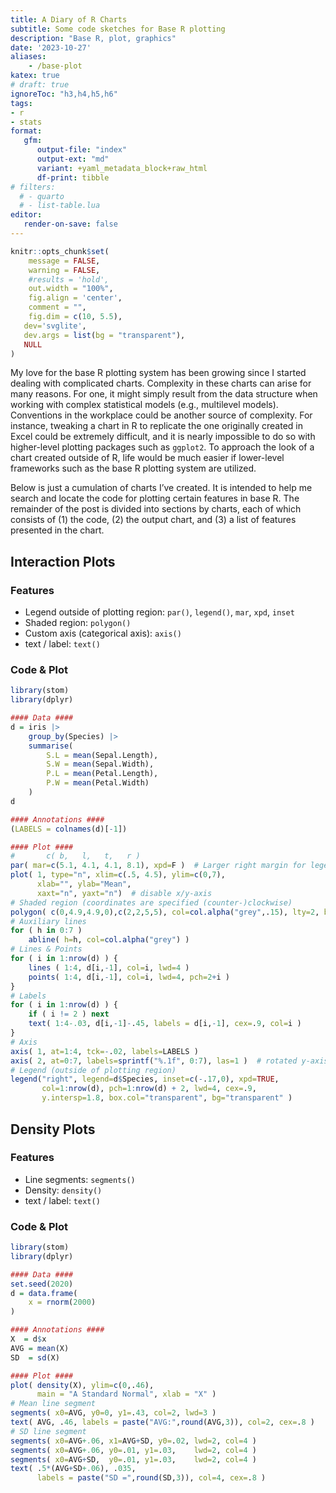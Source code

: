 ```yaml
---
title: A Diary of R Charts
subtitle: Some code sketches for Base R plotting
description: "Base R, plot, graphics"
date: '2023-10-27'
aliases:
    - /base-plot
katex: true
# draft: true
ignoreToc: "h3,h4,h5,h6"
tags:
- r
- stats
format: 
   gfm:
      output-file: "index"
      output-ext: "md"
      variant: +yaml_metadata_block+raw_html
      df-print: tibble
# filters:
  # - quarto
  # - list-table.lua
editor:
   render-on-save: false
---
```


```r
knitr::opts_chunk$set(
	message = FALSE,
	warning = FALSE,
	#results = 'hold',
	out.width = "100%",
	fig.align = 'center',
	comment = "",
	fig.dim = c(10, 5.5),
   dev='svglite',
   dev.args = list(bg = "transparent"),
   NULL
)
```

My love for the base R plotting system has been growing since I started dealing with complicated charts. Complexity in these charts can arise for many reasons. For one, it might simply result from the data structure when working with complex statistical models (e.g., multilevel models). Conventions in the workplace could be another source of complexity. For instance, tweaking a chart in R to replicate the one originally created in Excel could be extremely difficult, and it is nearly impossible to do so with higher-level plotting packages such as `ggplot2`. To approach the look of a chart created outside of R, life would be much easier if lower-level frameworks such as the base R plotting system are utilized. 

Below is just a cumulation of charts I've created. It is intended to help me search and locate the code for plotting certain features in base R. The remainder of the post is divided into sections by charts, each of which consists of (1) the code, (2) the output chart, and (3) a list of features presented in the chart.


Interaction Plots
-----------------

### Features

- Legend outside of plotting region: `par()`, `legend()`, `mar`, `xpd`, `inset`
- Shaded region:  `polygon()`
- Custom axis (categorical axis): `axis()`
- text / label: `text()`

### Code & Plot

```r
library(stom)
library(dplyr)

#### Data ####
d = iris |> 
    group_by(Species) |> 
    summarise(
        S.L = mean(Sepal.Length),
        S.W = mean(Sepal.Width),
        P.L = mean(Petal.Length),
        P.W = mean(Petal.Width)
    )
d

#### Annotations ####
(LABELS = colnames(d)[-1])
```

```r
#### Plot ####
#       c( b,   l,   t,   r )       
par( mar=c(5.1, 4.1, 4.1, 8.1), xpd=F )  # Larger right margin for legend
plot( 1, type="n", xlim=c(.5, 4.5), ylim=c(0,7),
      xlab="", ylab="Mean",
      xaxt="n", yaxt="n")  # disable x/y-axis
# Shaded region (coordinates are specified (counter-)clockwise)
polygon( c(0,4.9,4.9,0),c(2,2,5,5), col=col.alpha("grey",.15), lty=2, border="grey" )
# Auxiliary lines
for ( h in 0:7 )
    abline( h=h, col=col.alpha("grey") )
# Lines & Points
for ( i in 1:nrow(d) ) {
    lines ( 1:4, d[i,-1], col=i, lwd=4 )
    points( 1:4, d[i,-1], col=i, lwd=4, pch=2+i )
}
# Labels
for ( i in 1:nrow(d) ) {
    if ( i != 2 ) next
    text( 1:4-.03, d[i,-1]-.45, labels = d[i,-1], cex=.9, col=i )
}
# Axis
axis( 1, at=1:4, tck=-.02, labels=LABELS )
axis( 2, at=0:7, labels=sprintf("%.1f", 0:7), las=1 )  # rotated y-axis labels
# Legend (outside of plotting region)
legend("right", legend=d$Species, inset=c(-.17,0), xpd=TRUE, 
       col=1:nrow(d), pch=1:nrow(d) + 2, lwd=4, cex=.9, 
       y.intersp=1.8, box.col="transparent", bg="transparent" )
```


Density Plots
-------------

### Features

- Line segments: `segments()`
- Density:  `density()`
- text / label: `text()`


### Code & Plot

```r
library(stom)
library(dplyr)

#### Data ####
set.seed(2020)
d = data.frame(
    x = rnorm(2000)
)

#### Annotations ####
X  = d$x
AVG = mean(X)
SD  = sd(X)

#### Plot ####
plot( density(X), ylim=c(0,.46),
      main = "A Standard Normal", xlab = "X" )
# Mean line segment
segments( x0=AVG, y0=0, y1=.43, col=2, lwd=3 )
text( AVG, .46, labels = paste("AVG:",round(AVG,3)), col=2, cex=.8 )
# SD line segment
segments( x0=AVG+.06, x1=AVG+SD, y0=.02, lwd=2, col=4 )
segments( x0=AVG+.06, y0=.01, y1=.03,    lwd=2, col=4 )
segments( x0=AVG+SD,  y0=.01, y1=.03,    lwd=2, col=4 )
text( .5*(AVG+SD+.06), .035, 
      labels = paste("SD =",round(SD,3)), col=4, cex=.8 )
```

